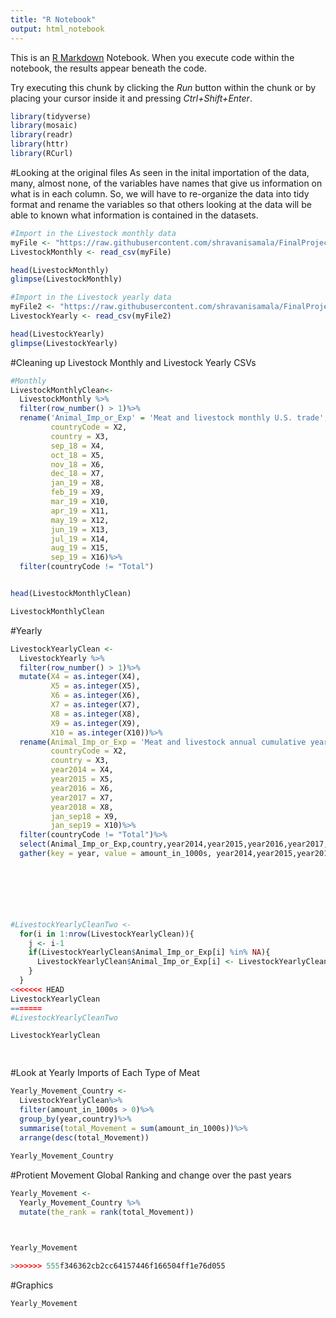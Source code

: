 ```yaml
---
title: "R Notebook"
output: html_notebook
---
```


This is an [R Markdown](http://rmarkdown.rstudio.com) Notebook. When you execute code within the notebook, the results appear beneath the code. 

Try executing this chunk by clicking the *Run* button within the chunk or by placing your cursor inside it and pressing *Ctrl+Shift+Enter*. 

```r
library(tidyverse)
library(mosaic)
library(readr)
library(httr)
library(RCurl)
```

#Looking at the original files
As seen in the inital importation of the data, many, almost none, of the variables have names that give us information on what is in each column. So, we will have to re-organize the data into tidy format and rename the variables so that others looking at the data will be able to known what information is contained in the datasets. 
```r
#Import in the Livestock monthly data
myFile <- "https://raw.githubusercontent.com/shravanisamala/FinalProject-/master/Livestock%20monthly.csv"
LivestockMonthly <- read_csv(myFile)

head(LivestockMonthly)
glimpse(LivestockMonthly)

#Import in the Livestock yearly data 
myFile2 <- "https://raw.githubusercontent.com/shravanisamala/FinalProject-/master/Livestock%20yearly.csv"
LivestockYearly <- read_csv(myFile2)

head(LivestockYearly)
glimpse(LivestockYearly)

```

#Cleaning up Livestock Monthly and Livestock Yearly CSVs
```r
#Monthly
LivestockMonthlyClean<-
  LivestockMonthly %>%
  filter(row_number() > 1)%>%
  rename('Animal_Imp_or_Exp' = 'Meat and livestock monthly U.S. trade',
         countryCode = X2, 
         country = X3,
         sep_18 = X4,
         oct_18 = X5, 
         nov_18 = X6,
         dec_18 = X7,
         jan_19 = X8, 
         feb_19 = X9, 
         mar_19 = X10,
         apr_19 = X11,
         may_19 = X12, 
         jun_19 = X13, 
         jul_19 = X14, 
         aug_19 = X15, 
         sep_19 = X16)%>%
  filter(countryCode != "Total") 


head(LivestockMonthlyClean)

LivestockMonthlyClean

```

#Yearly
```r
LivestockYearlyClean <- 
  LivestockYearly %>%
  filter(row_number() > 1)%>%
  mutate(X4 = as.integer(X4),
         X5 = as.integer(X5),
         X6 = as.integer(X6),
         X7 = as.integer(X7),
         X8 = as.integer(X8),
         X9 = as.integer(X9),
         X10 = as.integer(X10))%>%
  rename(Animal_Imp_or_Exp = 'Meat and livestock annual cumulative year-to-date U.S. trade',
         countryCode = X2, 
         country = X3,
         year2014 = X4,
         year2015 = X5, 
         year2016 = X6,
         year2017 = X7,
         year2018 = X8, 
         jan_sep18 = X9, 
         jan_sep19 = X10)%>%
  filter(countryCode != "Total")%>%
  select(Animal_Imp_or_Exp,country,year2014,year2015,year2016,year2017,year2018,jan_sep19)%>%
  gather(key = year, value = amount_in_1000s, year2014,year2015,year2016,year2017,year2018,jan_sep19)
  






#LivestockYearlyCleanTwo <-
  for(i in 1:nrow(LivestockYearlyClean)){
    j <- i-1
    if(LivestockYearlyClean$Animal_Imp_or_Exp[i] %in% NA){
      LivestockYearlyClean$Animal_Imp_or_Exp[i] <- LivestockYearlyClean$Animal_Imp_or_Exp[j]
    }
  }
<<<<<<< HEAD
LivestockYearlyClean         
=======
#LivestockYearlyCleanTwo

LivestockYearlyClean

         


```

#Look at Yearly Imports  of Each Type of Meat
```r
Yearly_Movement_Country <- 
  LivestockYearlyClean%>%
  filter(amount_in_1000s > 0)%>%
  group_by(year,country)%>%
  summarise(total_Movement = sum(amount_in_1000s))%>%
  arrange(desc(total_Movement))
  
Yearly_Movement_Country
```

#Protient Movement Global Ranking and change over the past years
```r
Yearly_Movement <-
  Yearly_Movement_Country %>%
  mutate(the_rank = rank(total_Movement))



Yearly_Movement

>>>>>>> 555f346362cb2cc64157446f166504ff1e76d055
```









#Graphics

```r
Yearly_Movement




```










